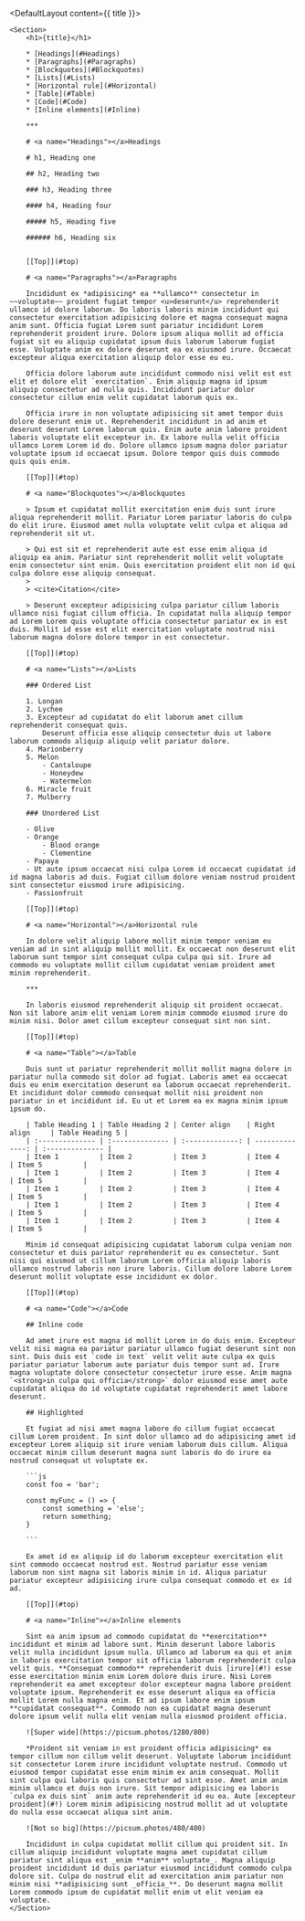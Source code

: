 
<DefaultLayout content={{ title }}>

	<Section>
		<h1>{title}</h1>

		* [Headings](#Headings)
		* [Paragraphs](#Paragraphs)
		* [Blockquotes](#Blockquotes)
		* [Lists](#Lists)
		* [Horizontal rule](#Horizontal)
		* [Table](#Table)
		* [Code](#Code)
		* [Inline elements](#Inline)

		***

		# <a name="Headings"></a>Headings

		# h1, Heading one

		## h2, Heading two

		### h3, Heading three

		#### h4, Heading four

		##### h5, Heading five

		###### h6, Heading six


		[[Top]](#top)

		# <a name="Paragraphs"></a>Paragraphs

		Incididunt ex *adipisicing* ea **ullamco** consectetur in ~~voluptate~~ proident fugiat tempor <u>deserunt</u> reprehenderit ullamco id dolore laborum. Do laboris laboris minim incididunt qui consectetur exercitation adipisicing dolore et magna consequat magna anim sunt. Officia fugiat Lorem sunt pariatur incididunt Lorem reprehenderit proident irure. Dolore ipsum aliqua mollit ad officia fugiat sit eu aliquip cupidatat ipsum duis laborum laborum fugiat esse. Voluptate anim ex dolore deserunt ea ex eiusmod irure. Occaecat excepteur aliqua exercitation aliquip dolor esse eu eu.

		Officia dolore laborum aute incididunt commodo nisi velit est est elit et dolore elit `exercitation`. Enim aliquip magna id ipsum aliquip consectetur ad nulla quis. Incididunt pariatur dolor consectetur cillum enim velit cupidatat laborum quis ex.

		Officia irure in non voluptate adipisicing sit amet tempor duis dolore deserunt enim ut. Reprehenderit incididunt in ad anim et deserunt deserunt Lorem laborum quis. Enim aute anim labore proident laboris voluptate elit excepteur in. Ex labore nulla velit officia ullamco Lorem Lorem id do. Dolore ullamco ipsum magna dolor pariatur voluptate ipsum id occaecat ipsum. Dolore tempor quis duis commodo quis quis enim.

		[[Top]](#top)

		# <a name="Blockquotes"></a>Blockquotes

		> Ipsum et cupidatat mollit exercitation enim duis sunt irure aliqua reprehenderit mollit. Pariatur Lorem pariatur laboris do culpa do elit irure. Eiusmod amet nulla voluptate velit culpa et aliqua ad reprehenderit sit ut.

		> Qui est sit et reprehenderit aute est esse enim aliqua id aliquip ea anim. Pariatur sint reprehenderit mollit velit voluptate enim consectetur sint enim. Quis exercitation proident elit non id qui culpa dolore esse aliquip consequat.
		>
		> <cite>Citation</cite>

		> Deserunt excepteur adipisicing culpa pariatur cillum laboris ullamco nisi fugiat cillum officia. In cupidatat nulla aliquip tempor ad Lorem Lorem quis voluptate officia consectetur pariatur ex in est duis. Mollit id esse est elit exercitation voluptate nostrud nisi laborum magna dolore dolore tempor in est consectetur.

		[[Top]](#top)

		# <a name="Lists"></a>Lists

		### Ordered List

		1. Longan
		2. Lychee
		3. Excepteur ad cupidatat do elit laborum amet cillum reprehenderit consequat quis.
			Deserunt officia esse aliquip consectetur duis ut labore laborum commodo aliquip aliquip velit pariatur dolore.
		4. Marionberry
		5. Melon
			- Cantaloupe
			- Honeydew
			- Watermelon
		6. Miracle fruit
		7. Mulberry

		### Unordered List

		- Olive
		- Orange
			- Blood orange
			- Clementine
		- Papaya
		- Ut aute ipsum occaecat nisi culpa Lorem id occaecat cupidatat id id magna laboris ad duis. Fugiat cillum dolore veniam nostrud proident sint consectetur eiusmod irure adipisicing.
		- Passionfruit

		[[Top]](#top)

		# <a name="Horizontal"></a>Horizontal rule

		In dolore velit aliquip labore mollit minim tempor veniam eu veniam ad in sint aliquip mollit mollit. Ex occaecat non deserunt elit laborum sunt tempor sint consequat culpa culpa qui sit. Irure ad commodo eu voluptate mollit cillum cupidatat veniam proident amet minim reprehenderit.

		***

		In laboris eiusmod reprehenderit aliquip sit proident occaecat. Non sit labore anim elit veniam Lorem minim commodo eiusmod irure do minim nisi. Dolor amet cillum excepteur consequat sint non sint.

		[[Top]](#top)

		# <a name="Table"></a>Table

		Duis sunt ut pariatur reprehenderit mollit mollit magna dolore in pariatur nulla commodo sit dolor ad fugiat. Laboris amet ea occaecat duis eu enim exercitation deserunt ea laborum occaecat reprehenderit. Et incididunt dolor commodo consequat mollit nisi proident non pariatur in et incididunt id. Eu ut et Lorem ea ex magna minim ipsum ipsum do.

		| Table Heading 1 | Table Heading 2 | Center align    | Right align     | Table Heading 5 |
		| :-------------- | :-------------- | :-------------: | --------------: | :-------------- |
		| Item 1          | Item 2          | Item 3          | Item 4          | Item 5          |
		| Item 1          | Item 2          | Item 3          | Item 4          | Item 5          |
		| Item 1          | Item 2          | Item 3          | Item 4          | Item 5          |
		| Item 1          | Item 2          | Item 3          | Item 4          | Item 5          |
		| Item 1          | Item 2          | Item 3          | Item 4          | Item 5          |

		Minim id consequat adipisicing cupidatat laborum culpa veniam non consectetur et duis pariatur reprehenderit eu ex consectetur. Sunt nisi qui eiusmod ut cillum laborum Lorem officia aliquip laboris ullamco nostrud laboris non irure laboris. Cillum dolore labore Lorem deserunt mollit voluptate esse incididunt ex dolor.

		[[Top]](#top)

		# <a name="Code"></a>Code

		## Inline code

		Ad amet irure est magna id mollit Lorem in do duis enim. Excepteur velit nisi magna ea pariatur pariatur ullamco fugiat deserunt sint non sint. Duis duis est `code in text` velit velit aute culpa ex quis pariatur pariatur laborum aute pariatur duis tempor sunt ad. Irure magna voluptate dolore consectetur consectetur irure esse. Anim magna `<strong>in culpa qui officia</strong>` dolor eiusmod esse amet aute cupidatat aliqua do id voluptate cupidatat reprehenderit amet labore deserunt.

		## Highlighted

		Et fugiat ad nisi amet magna labore do cillum fugiat occaecat cillum Lorem proident. In sint dolor ullamco ad do adipisicing amet id excepteur Lorem aliquip sit irure veniam laborum duis cillum. Aliqua occaecat minim cillum deserunt magna sunt laboris do do irure ea nostrud consequat ut voluptate ex.

		```js
		const foo = 'bar';

		const myFunc = () => {
			const something = 'else';
			return something;
		}

		```

		Ex amet id ex aliquip id do laborum excepteur exercitation elit sint commodo occaecat nostrud est. Nostrud pariatur esse veniam laborum non sint magna sit laboris minim in id. Aliqua pariatur pariatur excepteur adipisicing irure culpa consequat commodo et ex id ad.

		[[Top]](#top)

		# <a name="Inline"></a>Inline elements

		Sint ea anim ipsum ad commodo cupidatat do **exercitation** incididunt et minim ad labore sunt. Minim deserunt labore laboris velit nulla incididunt ipsum nulla. Ullamco ad laborum ea qui et anim in laboris exercitation tempor sit officia laborum reprehenderit culpa velit quis. **Consequat commodo** reprehenderit duis [irure](#!) esse esse exercitation minim enim Lorem dolore duis irure. Nisi Lorem reprehenderit ea amet excepteur dolor excepteur magna labore proident voluptate ipsum. Reprehenderit ex esse deserunt aliqua ea officia mollit Lorem nulla magna enim. Et ad ipsum labore enim ipsum **cupidatat consequat**. Commodo non ea cupidatat magna deserunt dolore ipsum velit nulla elit veniam nulla eiusmod proident officia.

		![Super wide](https://picsum.photos/1280/800)

		*Proident sit veniam in est proident officia adipisicing* ea tempor cillum non cillum velit deserunt. Voluptate laborum incididunt sit consectetur Lorem irure incididunt voluptate nostrud. Commodo ut eiusmod tempor cupidatat esse enim minim ex anim consequat. Mollit sint culpa qui laboris quis consectetur ad sint esse. Amet anim anim minim ullamco et duis non irure. Sit tempor adipisicing ea laboris `culpa ex duis sint` anim aute reprehenderit id eu ea. Aute [excepteur proident](#!) Lorem minim adipisicing nostrud mollit ad ut voluptate do nulla esse occaecat aliqua sint anim.

		![Not so big](https://picsum.photos/480/400)

		Incididunt in culpa cupidatat mollit cillum qui proident sit. In cillum aliquip incididunt voluptate magna amet cupidatat cillum pariatur sint aliqua est _enim **anim** voluptate_. Magna aliquip proident incididunt id duis pariatur eiusmod incididunt commodo culpa dolore sit. Culpa do nostrud elit ad exercitation anim pariatur non minim nisi **adipisicing sunt _officia_**. Do deserunt magna mollit Lorem commodo ipsum do cupidatat mollit enim ut elit veniam ea voluptate.
	</Section>

</DefaultLayout>
